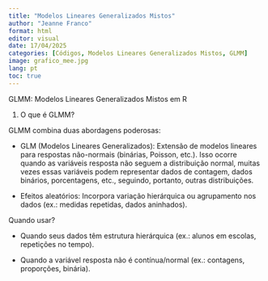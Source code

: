 ---
title: "Modelos Lineares Generalizados Mistos"
author: "Jeanne Franco"
format: html
editor: visual
date: 17/04/2025
categories: [Códigos, Modelos Lineares Generalizados Mistos, GLMM]
image: grafico_mee.jpg
lang: pt
toc: true
---

GLMM: Modelos Lineares Generalizados Mistos em R

1. O que é GLMM?

GLMM combina duas abordagens poderosas:

- GLM (Modelos Lineares Generalizados): Extensão de modelos lineares para respostas não-normais (binárias, Poisson, etc.). Isso ocorre quando as variáveis resposta não seguem a distribuição normal, muitas vezes essas variáveis podem representar dados de contagem, dados binários, porcentagens, etc., seguindo, portanto, outras distribuições.

- Efeitos aleatórios: Incorpora variação hierárquica ou agrupamento nos dados (ex.: medidas repetidas, dados aninhados).

Quando usar?

- Quando seus dados têm estrutura hierárquica (ex.: alunos em escolas, repetições no tempo).

- Quando a variável resposta não é contínua/normal (ex.: contagens, proporções, binária).